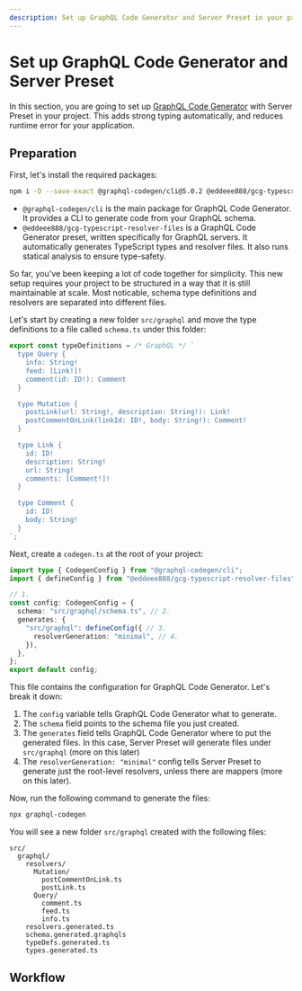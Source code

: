 ```yaml
---
description: Set up GraphQL Code Generator and Server Preset in your project to enforce type-safety and runtime safety.
---
```


# Set up GraphQL Code Generator and Server Preset

In this section, you are going to set up [GraphQL Code Generator](https://the-guild.dev/graphql/codegen) with Server Preset in your project.
This adds strong typing automatically, and reduces runtime error for your application.

## Preparation

First, let's install the required packages:

```sh npm2yarn
npm i -D --save-exact @graphql-codegen/cli@5.0.2 @eddeee888/gcg-typescript-resolver-files@0.10.4
```

- `@graphql-codegen/cli` is the main package for GraphQL Code Generator. It provides a CLI to generate code from your GraphQL schema.
- `@eddeee888/gcg-typescript-resolver-files` is a GraphQL Code Generator preset, written specifically for GraphQL servers. It automatically generates TypeScript types and resolver files. It also runs statical analysis to ensure type-safety.

So far, you've been keeping a lot of code together for simplicity. This new setup requires your project to be structured in a way that it is still maintainable at scale.
Most noticable, schema type definitions and resolvers are separated into different files.

Let's start by creating a new folder `src/graphql` and move the type definitions to a file called `schema.ts` under this folder:

```ts filename="src/graphql/schema.ts"
export const typeDefinitions = /* GraphQL */ `
  type Query {
    info: String!
    feed: [Link!]!
    comment(id: ID!): Comment
  }

  type Mutation {
    postLink(url: String!, description: String!): Link!
    postCommentOnLink(linkId: ID!, body: String!): Comment!
  }

  type Link {
    id: ID!
    description: String!
    url: String!
    comments: [Comment!]!
  }

  type Comment {
    id: ID!
    body: String!
  }
`;
```

Next, create a `codegen.ts` at the root of your project:

```ts filename="codegen.ts"
import type { CodegenConfig } from "@graphql-codegen/cli";
import { defineConfig } from "@eddeee888/gcg-typescript-resolver-files";

// 1.
const config: CodegenConfig = {
  schema: "src/graphql/schema.ts", // 2.
  generates: {
    "src/graphql": defineConfig({ // 3.
      resolverGeneration: "minimal", // 4.
    }),
  },
};
export default config;
```

This file contains the configuration for GraphQL Code Generator. Let's break it down:

1. The `config` variable tells GraphQL Code Generator what to generate.
2. The `schema` field points to the schema file you just created.
3. The `generates` field tells GraphQL Code Generator where to put the generated files. In this case, Server Preset will generate files under `src/graphql` (more on this later)
4. The `resolverGeneration: "minimal"` config tells Server Preset to generate just the root-level resolvers, unless there are mappers (more on this later).

Now, run the following command to generate the files:

```sh npm2yarn
npx graphql-codegen
```

You will see a new folder `src/graphql` created with the following files:

```
src/
  graphql/
    resolvers/
      Mutation/
        postCommentOnLink.ts
        postLink.ts
      Query/
        comment.ts
        feed.ts
        info.ts
    resolvers.generated.ts
    schema.generated.graphqls
    typeDefs.generated.ts
    types.generated.ts
```

## Workflow